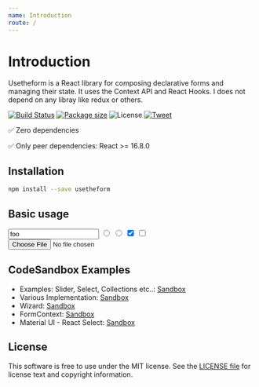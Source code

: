 ```yaml
---
name: Introduction
route: /
---
```



# Introduction

Usetheform is a React library for composing declarative forms and managing their state. It uses the Context API and React Hooks. I does not depend on any libray like redux or others.

[![Build Status](https://travis-ci.org/iusehooks/usetheform.svg?branch=master)](https://travis-ci.org/iusehooks/usetheform) [![Package size](https://img.shields.io/bundlephobia/minzip/usetheform.svg)](https://bundlephobia.com/result?p=usetheform) ![License](https://img.shields.io/npm/l/usetheform.svg?style=flat) [![Tweet](https://img.shields.io/twitter/url/http/shields.io.svg?style=social)](https://twitter.com/intent/tweet?text=React%20library%20for%20composing%20declarative%20forms%2C%20manage%20their%20state%2C%20handling%20their%20validation%20and%20much%20more&url=https://github.com/iusehooks/usetheform&hashtags=reactjs,webdev,javascript,forms,reacthooks)

✅ Zero dependencies 

✅ Only peer dependencies: React >= 16.8.0

## Installation

```sh
npm install --save usetheform
```

## Basic usage

<Playground>
  <Form>
    <Input type="text" name="name" value="foo" />
    <Input type="radio" name="sex" value="M" />
    <Input type="radio" name="sex" value="F" />
    <Input type="checkbox" name="one" checked />
    <Input type="checkbox" name="second" />
    <Input type="file" name="file" />
  </Form>
</Playground>

## CodeSandbox Examples

- Examples: Slider, Select, Collections etc..: [Sandbox](https://codesandbox.io/s/formexample2-mmcjs)
- Various Implementation: [Sandbox](https://codesandbox.io/s/035l4l75ln)
- Wizard: [Sandbox](https://codesandbox.io/s/v680xok7k7)
- FormContext: [Sandbox](https://codesandbox.io/s/formcontext-ukvc5)
- Material UI - React Select: [Sandbox](https://codesandbox.io/s/materialuireactselect-6ufc2)

## License

This software is free to use under the MIT license.
See the [LICENSE file](https://github.com/iusehooks/usetheform/blob/master/LICENSE.md) for license text and copyright information.